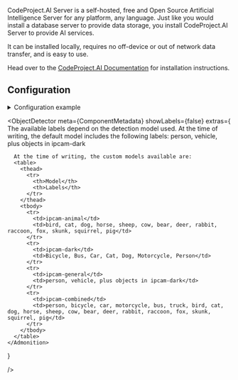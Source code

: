 


<ComponentHeader meta={ComponentMetadata} />

CodeProject.AI Server is a self-hosted, free and Open Source Artificial Intelligence Server for any platform, any language. Just like you would install a database server to provide data storage, you install CodeProject.AI Server to provide AI services.

It can be installed locally, requires no off-device or out of network data transfer, and is easy to use.

Head over to the [CodeProject.AI Documentation](https://www.codeproject.com/AI/docs/) for installation instructions.

## Configuration

<details>
  <summary>Configuration example</summary>

```yaml
codeprojectai:
  host: codeprojectai
  port: 32168
  object_detector:
    cameras:
      viseron_CHANGEME_camera:
        fps: 1
        log_all_objects: true
        labels:
          - label: person
            confidence: 0.8
            trigger_recorder: true
          - label: cat
            confidence: 0.8
        zones:
          - name: zone1
            coordinates:
              - x: 0
                y: 500
              - x: 1920
                y: 500
              - x: 1920
                y: 1080
              - x: 0
                y: 1080
            labels:
              - label: person
                confidence: 0.8
                trigger_recorder: true
        mask:
          - coordinates:
              - x: 400
                y: 200
              - x: 1000
                y: 200
              - x: 1000
                y: 750
              - x: 400
                y: 750
      camera_two:
        fps: 1
        labels:
          - label: person
            confidence: 0.7
            trigger_recorder: true
          - label: cat
            confidence: 0.8
            trigger_recorder: false
  face_recognition:
    save_unknown_faces: true
    cameras:
      camera_two:
    labels:
      - person
  license_plate_recognition:
    cameras:
      camera_one:
    labels:
      - vehicle
      - car
      - truck
    known_plates:
      - ABC123
```

</details>

<ComponentConfiguration config={config} />

<FaceRecognition />

<LicensePlateRecognition />

<ObjectDetector
  meta={ComponentMetadata}
  showLabels={false}
  extras={
    <Admonition type="tip">
      The available labels depend on the detection model used. At the time of writing, the default model includes the following labels:
      <CodeBlock language="bash">
        person, vehicle, plus objects in ipcam-dark
      </CodeBlock>

      At the time of writing, the custom models available are:
      <table>
        <thead>
          <tr>
            <th>Model</th>
            <th>Labels</th>
          </tr>
        </thead>
        <tbody>
          <tr>
            <td>ipcam-animal</td>
            <td>bird, cat, dog, horse, sheep, cow, bear, deer, rabbit, raccoon, fox, skunk, squirrel, pig</td>
          </tr>
          <tr>
            <td>ipcam-dark</td>
            <td>Bicycle, Bus, Car, Cat, Dog, Motorcycle, Person</td>
          </tr>
          <tr>
            <td>ipcam-general</td>
            <td>person, vehicle, plus objects in ipcam-dark</td>
          </tr>
          <tr>
            <td>ipcam-combined</td>
            <td>person, bicycle, car, motorcycle, bus, truck, bird, cat, dog, horse, sheep, cow, bear, deer, rabbit, raccoon, fox, skunk, squirrel, pig</td>
          </tr>
        </tbody>
      </table>
    </Admonition>

}

/>

<ComponentTroubleshooting meta={ComponentMetadata} />
